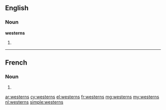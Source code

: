 ==English==

===Noun===
'''westerns'''

# {{plural of|western}}

----

==French==

===Noun===
{{head|fr|plural}} {{m|p}}

# {{plural of|western|lang=fr}}

[[ar:westerns]]
[[cy:westerns]]
[[el:westerns]]
[[fr:westerns]]
[[mg:westerns]]
[[my:westerns]]
[[nl:westerns]]
[[simple:westerns]]